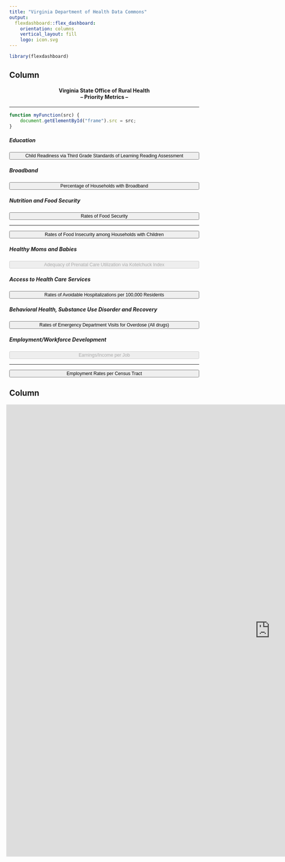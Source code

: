 ```yaml
---
title: "Virginia Department of Health Data Commons"
output: 
  flexdashboard::flex_dashboard:
    orientation: columns
    vertical_layout: fill
    logo: icon.svg
---
```

<style>
body {
  padding-top:50px
}
.navbar{
  visibility: visible;
  background-color: rgb(20, 30, 60);
  width: 1600px;
}
.navbar-logo.pull-left {
  padding-top:8px;
}
.view_button{
  font-size: 0.875em;
  display: block;
  width: 100%;
}
</style>


```r
library(flexdashboard)
```

Column {data-width=200, .sidebar}
-----------------------------------------------------------------------

<center>
<h4>Virginia State Office of Rural Health<br /> -- Priority Metrics --</h4>
<hr />
</center>

```js
function myFunction(src) { 
    document.getElementById("frame").src = src;
}
```

##### Education
<button type="button" class="view_button" onclick="myFunction('https://uva-bi-sdad.github.io/community_example/?max_year=2021&selected_year=2019&min_year=2019&selected_variable=3rd_grade_median_read_score:median_read_pass_rate&variable_type=Education&region_type=urban,mixed,rural&starting_shapes=county&plot_type=scatter')">Child Readiness via Third Grade Standards of Learning Reading Assessment</button> 

##### Broadband
<button type="button" class="view_button" onclick="myFunction('https://uva-bi-sdad.github.io/community_example/?max_year=2019&selected_year=2019&min_year=2017&selected_variable=pct_pop_broadband:perc_w_broadband&variable_type=Broadband&region_type=urban,mixed,rural&starting_shapes=county&plot_type=scatter')">Percentage of Households with Broadband</button>

##### Nutrition and Food Security
<button type="button" class="view_button" onclick="myFunction('https://uva-bi-sdad.github.io/community_example/?max_year=2019&selected_year=2019&min_year=2010&selected_variable=food_insecurity_and_cost:Food_Insecurity_Rate&variable_type=Nutrition%20and%20Food%20Security&region_type=urban,mixed,rural&starting_shapes=county&plot_type=scatter')">Rates of Food Security</button>
<hr />
<button type="button" class="view_button" onclick="myFunction('https://uva-bi-sdad.github.io/community_example/?max_year=2019&selected_year=2019&min_year=2010&selected_variable=food_insecurity_and_cost:Child_Food_Insecurity_Rate&variable_type=Nutrition%20and%20Food%20Security&region_type=urban,mixed,rural&starting_shapes=county&plot_type=scatter')">Rates of Food Insecurity among Households with Children</button>

##### Healthy Moms and Babies
<button type="button" class="view_button" onclick="myFunction('')" disabled>Adequacy of Prenatal Care Utilization via Kotelchuck Index</button>

##### Access to Health Care Services
<button type="button" class="view_button" onclick="myFunction('https://uva-bi-sdad.github.io/community_example/?max_year=2021&selected_year=2021&min_year=2015&selected_variable=preventable_hospitalizations:prevent_hosp_rate&variable_type=Health&region_type=urban,mixed,rural&starting_shapes=county&plot_type=scatter')">Rates of Avoidable Hospitalizations per 100,000 Residents</button>

##### Behavioral Health, Substance Use Disorder and Recovery
<button type="button" class="view_button" onclick="myFunction('https://uva-bi-sdad.github.io/community_example/?max_year=2021&selected_year=2019&min_year=2015&selected_variable=drug_overdose_ed_visits:avg_overdose_per_100k&variable_type=Behavioral%20Health,%20Substance%20Use%20Disorder%20and%20Recovery&region_type=urban,mixed,rural&starting_shapes=county&plot_type=scatter')">Rates of Emergency Department Visits for Overdose (All drugs)</button>

##### Employment/Workforce Development
<button type="button" class="view_button" onclick="myFunction('')" disabled>Earnings/Income per Job</button>
<hr />
<button type="button" class="view_button" onclick="myFunction('https://uva-bi-sdad.github.io/community_example/?max_year=2019&selected_year=2019&min_year=2019&selected_variable=civilian_employment_rate:employment_rate&variable_type=Employment/Workforce%20Development&region_type=urban,mixed,rural&starting_shapes=county&plot_type=scatter')">Employment Rates per Census Tract</button>


Column {data-width=1400}
-----------------------------------------------------------------------

<iframe id="frame" src="https://uva-bi-sdad.github.io/community_example/?max_year=2021&selected_year=2021&min_year=2015&selected_variable=preventable_hospitalizations:prevent_hosp_rate&variable_type=Health&region_type=urban,mixed,rural&selected_district=4&plot_type=scatter" width="1400" height="1200" frameborder="0" scrolling="yes" data-external="1" style="margin-left:-8px"></iframe>

 